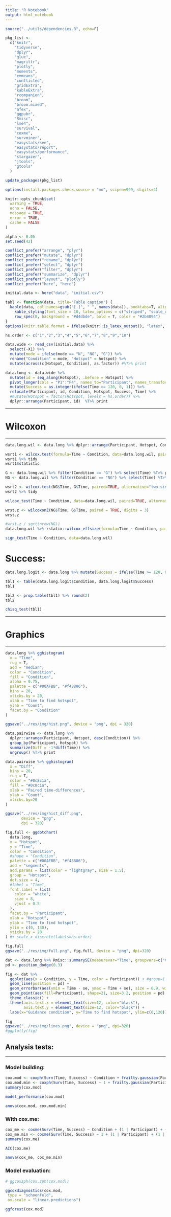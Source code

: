 ```yaml
---
title: "R Notebook"
output: html_notebook
---
```


```r

source("../utils/dependencies.R", echo=F)

pkg_list <-
  c("knitr",
    "tidyverse",
    "dplyr",
    "glue",
    "magrittr",
    "plotly",
    "moments",
    "emmeans",
    "conflicted",
    "gridExtra",
    "kableExtra",
    "rcompanion",
    "broom",
    "broom.mixed",
    "afex",
    "ggpubr",
    "Rmisc",
    "lme4",
    "survival",
    "coxme",
    "survminer",
    "easystats/see",
    "easystats/report",
    "easystats/performance",
    "stargazer",
    "jtools",
    "gtools"
  )

update_packages(pkg_list)

options(install.packages.check.source = "no", scipen=999, digits=4)

knitr::opts_chunk$set(
  warning = TRUE,
  echo = FALSE,
  message = TRUE,
  error = TRUE,
  cache = FALSE
)

alpha <- 0.05
set.seed(42)

conflict_prefer("arrange", "plyr")
conflict_prefer("mutate", "dplyr")
conflict_prefer("rename", "dplyr")
conflict_prefer("select", "dplyr")
conflict_prefer("filter", "dplyr")
conflict_prefer("summarize", "dplyr")
conflict_prefer("layout", "plotly")
conflict_prefer("here", "here")

initial.data <- here("data", "initial.csv")

tabl <- function(data, title="Table caption") {
  kable(data, col.names=gsub("[.]", " ", names(data)), booktabs=T, align="c", digits=3, format.args=list(big.mark=",", scientific=FALSE), escape=F, caption=title, linesep=c("")) %>%
    kable_styling(font_size = 10, latex_options = c("striped", "scale_down", "hold_position"), position = "left") %>%
    row_spec(0, background = "#d4dbde", bold = T, color = "#2b4894")
}
options(knitr.table.format = ifelse(knitr::is_latex_output(), "latex", "pandoc"), knitr.kable.NA = "")

hs.order <- c("1","2","3","4","5","6","7","8","9","10")
```

```r
data.wide <- read_csv(initial.data) %>% 
  select(-X1) %>% 
  mutate(mode = ifelse(mode == "N", "NG", "G")) %>%
  rename("Condition" = mode, "Hotspot" = hotspot) %>%
  mutate(across(c(Hotspot, Condition), as.factor)) #%T>% print

data.long <- data.wide %>%
  mutate(id = seq_along(Hotspot), .before = Hotspot) %>%
  pivot_longer(cols = "P1":"P4", names_to="Participant", names_transform = list(Participant = as.factor), values_to = "Time") %>% 
  mutate(Success = as.integer(ifelse(Time >= 120, 0, 1))) %>%
  relocate(Participant, id, Condition, Hotspot, Success, Time) %>%
  #mutate(Hotspot = factor(Hotspot, levels = hs.order)) %>%
  dplyr::arrange(Participant, id)  %T>% print
```

***
# Wilcoxon
***

```r
data.long.wil <- data.long %>% dplyr::arrange(Participant, Hotspot, Condition) %T>% print
```

```r
wsrt1 <- wilcox.test(formula=Time ~ Condition, data=data.long.wil, paired=TRUE, alternative="two.sided", exact=FALSE, correct=FALSE)
wsrt1 %>% tidy
wsrt1$statistic
```

```r
G <- data.long.wil %>% filter(Condition == "G") %>% select(Time) %T>% print
NG <- data.long.wil %>% filter(Condition == "NG") %>% select(Time) %T>% print

wsrt2 <- wilcox.test(NG$Time, G$Time, paired=TRUE, alternative="two.sided", exact=FALSE, correct=FALSE)
wsrt2 %>% tidy
```

```r
wilcox_test(Time ~ Condition, data=data.long.wil, paired=TRUE, alternative="less")
```


```r
wrst.z <- wilcoxonZ(NG$Time, G$Time, paired = TRUE, digits = 3)
wrst.z
```

```r
#wrst.z / sqrt(nrow(NG))
data.long.wil %>% rstatix::wilcox_effsize(formula=Time ~ Condition, paired=TRUE, alternative="less")
```

```r
sign_test(Time ~ Condition, data=data.long.wil)
```


# Success:

```r
data.long.logit <- data.long %>% mutate(Success = ifelse(Time >= 120, 0, 1)) %T>% print
```

```r
tbl1 <- table(data.long.logit$Condition, data.long.logit$Success)
tbl1
```

```r
tbl2 <- prop.table(tbl1) %>% round(2)
tbl2
```

```r
chisq_test(tbl1)
```
***
# Graphics
***

```r
data.long %>% gghistogram(
  x = "Time",
  rug = T,
  add = "median",
  color = "Condition",
  fill = "Condition",
  alpha = 0.75,
  palette = c("#00AFBB", "#f48806"),
  bins = 20,
  xticks.by = 20,
  xlab = "Time to find hotspot",
  ylab = "Count",
  facet.by = "Condition"
)

ggsave("../res/img/hist.png", device = "png", dpi = 320)
```

```r
data.pairwise <- data.long %>% 
  dplyr::arrange(Participant, Hotspot, desc(Condition)) %>%
  group_by(Participant, Hotspot) %>%
  summarize(Diff = -1*diff(Time)) %>%
  ungroup() %T>% print
```

```r
data.pairwise %>% gghistogram(
  x = "Diff",
  bins = 20,
  rug = T,
  color = "#0c8c1a",
  fill = "#0c8c1a",
  xlab = "Paired time-differences",
  ylab = "Count",
  xticks.by=20
)

ggsave("../res/img/hist_diff.png",
       device = "png",
       dpi = 320)
```

```r
fig.full <- ggdotchart(
  data.long,
  x = "Hotspot",
  y = "Time",
  color = "Condition",
  #shape = "Condition",
  palette = c("#00AFBB", "#f48806"),
  add = "segments",
  add.params = list(color = "lightgray", size = 1.5),
  group = "Hotspot",
  dot.size = 4,
  #label = "Time",
  font.label = list(
    color = "white",
    size = 8,
    vjust = 0.5
  ),
  facet.by = "Participant",
  xlab = "Hotspot",
  ylab = "Time to find hotspot",
  ylim = c(0, 130),
  yticks.by = 20
) #+ scale_x_discrete(labels=hs.order)

fig.full
ggsave("../res/img/full.png", fig.full, device = "png", dpi=320)
```

```r
dat <- data.long %>% Rmisc::summarySE(measurevar="Time", groupvars=c("Condition", "Participant")) %>% print
pd <- position_dodge(0.3)

fig <- dat %>%
  ggplot(aes(x = Condition, y = Time, color = Participant)) + #group=1
  geom_line(position = pd) +
  geom_errorbar(aes(ymin = Time - se, ymax = Time + se), size = 0.9, width = 0.15, position = pd) +
  geom_point(aes(fill=Participant), shape=21, size=3.2, position = pd) +
  theme_classic() +
  theme(axis.text.x = element_text(size=12, color="black"),
        axis.text.y = element_text(size=12, color="black")) +
  labs(x="Guidance condition", y="Time to find hotspot", ylim=c(0,120))

fig
ggsave("../res/img/lines.png", device = "png", dpi=320)
#ggplotly(fig)
```


<!--------------------------------------------------------------------------------->
<!--------------------------------------------------------------------------------->


## Analysis tests:
***

### Model building:

```r
cox.mod <- coxph(Surv(Time, Success) ~ Condition + frailty.gaussian(Participant) + frailty.gaussian(Hotspot), data = data.long)
cox.mod.min <- coxph(Surv(Time, Success) ~ 1 + frailty.gaussian(Participant) + frailty.gaussian(Hotspot), data = data.long)
summary(cox.mod)
```

```r
model_performance(cox.mod)
```

```r
anova(cox.mod, cox.mod.min)
```

### With cox.me:

```r
cox_me <- coxme(Surv(Time, Success) ~ Condition + (1 | Participant) + (1 | Hotspot), data = data.long)
cox_me.min <- coxme(Surv(Time, Success) ~ 1 + (1 | Participant) + (1 | Hotspot), data = data.long)
summary(cox.me)
```

```r
AIC(cox.me)
```

```r
anova(cox_me, cox_me.min)
```


### Model evaluation:

```r
# ggcoxzph(cox.zph(cox.mod))
```

```r
ggcoxdiagnostics(cox.mod,
 type = "schoenfeld",
 ox.scale = "linear.predictions")
```

```r
ggforest(cox.mod)
```

